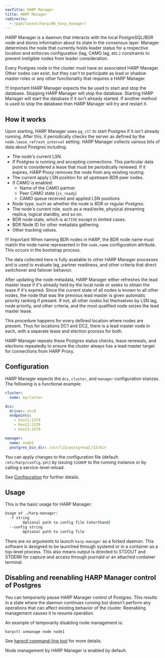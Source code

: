 ```yaml
---
navTitle: HARP Manager
title: HARP Manager
redirects:
  - /pgd/latest/harp/06_harp_manager/
---
```


HARP Manager is a daemon that interacts with the local PostgreSQL/BDR node
and stores information about its state in the consensus layer. Manager
determines the node that currently holds leader status for a respective location
and enforces configuration (lag, CAMO lag, etc.) constraints to prevent
ineligible nodes from leader consideration.

Every Postgres node in the cluster must have an associated HARP Manager. 
Other nodes can exist, but they can't to participate as lead or 
shadow master roles or any other functionality that requires a HARP Manager.

!!! Important
    HARP Manager expects the be used to start and stop the database.  Stopping HARP Manager
    will stop the database.  Starting HARP Manager will start the database if it 
    isn't already started.  If another method is used to stop the database then 
    HARP Manager will try and restart it.

## How it works

Upon starting, HARP Manager uses `pg_ctl` to start Postgres if it isn't
already running. After this, it periodically checks the server as defined
by the `node.lease_refresh_interval` setting. HARP Manager collects various
bits of data about Postgres including:

* The node's current LSN.
* If Postgres is running and accepting connections. This particular data point
  is considered a lease that must be periodically renewed. If it expires, HARP
  Proxy removes the node from any existing routing.
* The current apply LSN position for all upstream BDR peer nodes.
* If CAMO is enabled:
    - Name of the CAMO partner
    - Peer CAMO state (`is_ready`)
    - CAMO queue received and applied LSN positions
* Node type, such as whether the node is BDR or regular Postgres.
* The node's current role, such as a read/write, physical streaming replica, 
  logical standby, and so on.
* BDR node state, which is `ACTIVE` except in limited cases.
* BDR Node ID for other metadata gathering.
* Other tracking values.

!!! Important 
    When naming BDR nodes in HARP, the BDR node name must match the node
    name represented in the `node.name` configuration attribute. This occurs in the bootstrap process.

The data collected here is fully available to other HARP Manager processes and
is used to evaluate lag, partner readiness, and other criteria that direct
switchover and failover behavior.

After updating the node metadata, HARP Manager either refreshes the lead 
master lease if it's already held by the local node or seeks to obtain the 
lease if it's expired. Since the current state of all nodes is known to all
other nodes, the node that was the previous lead master is given automatic
priority ranking if present. If not, all other nodes list themselves by
LSN lag, node priority, and other criteria, and the most qualified node seizes the lead master lease.

This procedure happens for every defined location where nodes are present. Thus 
for locations DC1 and DC2, there is a lead master node in each, with a 
separate lease and election process for both.

HARP Manager repeats these Postgres status checks, lease renewals, and 
elections repeatedly to ensure the cluster always has a lead master target for 
connections from HARP Proxy. 

## Configuration

HARP Manager expects the `dcs`, `cluster`, and `manager` configuration stanzas. 
The following is a functional example:

```yaml
cluster:
  name: mycluster

dcs:
  driver: etcd
  endpoints:
    - host1:2379
    - host2:2379
    - host3:2379

manager:
  name: node1
  postgres_bin_dir: /usr/lib/postgresql/13/bin
```

You can apply changes to the configuration file (default: `/etc/harp/config.yml`) by issuing `SIGHUP` to the running instance or by calling a
service-level reload.

See [Configuration](04_configuration) for further details.

## Usage

This is the basic usage for HARP Manager:

```bash
Usage of ./harp-manager:
  -f string
    	Optional path to config file (shorthand)
  --config string
    	Optional path to config file
```

There are no arguments to launch `harp-manager` as a forked daemon. 
This software is designed to be launched through systemd or in a container 
as a top-level process. This also means output is directed to STDOUT and STDERR
for capture and access through journald or an attached container terminal.

## Disabling and reenabling HARP Manager control of Postgres

You can temporarily pause HARP Manager control of Postgres. This 
results in a state where the daemon continues running but doesn't perform any 
operations that can affect existing behavior of the cluster. Reenabling 
management causes it to resume operation.

An example of temporarily disabling node management is:

```bash
harpctl unmanage node node1
```

See [harpctl command-line tool](08_harpctl) for more details.

Node management by HARP Manager is enabled by default.
